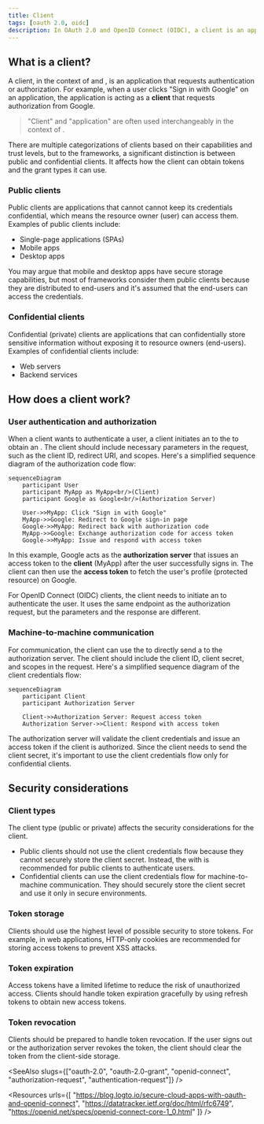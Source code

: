 ```yaml
---
title: Client
tags: [oauth 2.0, oidc]
description: In OAuth 2.0 and OpenID Connect (OIDC), a client is an application that requests authentication or authorization on behalf of a user or itself. Clients can be public or confidential (private), and they use different grant types to obtain tokens.
---
```


## What is a client?

A client, in the context of <Ref slug="oauth-2.0" /> and <Ref slug="openid-connect" />, is an application that requests authentication or authorization. For example, when a user clicks "Sign in with Google" on an application, the application is acting as a **client** that requests authorization from Google.

> "Client" and "application" are often used interchangeably in the context of <Ref slug="iam" />.

There are multiple categorizations of clients based on their capabilities and trust levels, but to the frameworks, a significant distinction is between public and confidential clients. It affects how the client can obtain tokens and the grant types it can use.

### Public clients

Public clients are applications that cannot cannot keep its credentials confidential, which means the resource owner (user) can access them. Examples of public clients include:

- Single-page applications (SPAs)
- Mobile apps
- Desktop apps

You may argue that mobile and desktop apps have secure storage capabilities, but most of frameworks consider them public clients because they are distributed to end-users and it's assumed that the end-users can access the credentials.

### Confidential clients

Confidential (private) clients are applications that can confidentially store sensitive information without exposing it to resource owners (end-users). Examples of confidential clients include:

- Web servers
- Backend services

## How does a client work?

### User authentication and authorization

When a client wants to authenticate a user, a client initiates an <Ref slug="authorization-request" /> to the <Ref slug="authorization-server" /> to obtain an <Ref slug="access-token" />. The client should include necessary parameters in the request, such as the client ID, redirect URI, and scopes. Here's a simplified sequence diagram of the authorization code flow:

```mermaid
sequenceDiagram
    participant User
    participant MyApp as MyApp<br/>(Client)
    participant Google as Google<br/>(Authorization Server)

    User->>MyApp: Click "Sign in with Google"
    MyApp->>Google: Redirect to Google sign-in page
    Google->>MyApp: Redirect back with authorization code
    MyApp->>Google: Exchange authorization code for access token
    Google->>MyApp: Issue and respond with access token
```

In this example, Google acts as the **authorization server** that issues an access token to the **client** (MyApp) after the user successfully signs in. The client can then use the **access token** to fetch the user's profile (protected resource) on Google.

For OpenID Connect (OIDC) clients, the client needs to initiate an <Ref slug="authentication-request" /> to authenticate the user. It uses the same endpoint as the authorization request, but the parameters and the response are different.

### Machine-to-machine communication

For <Ref slug="machine-to-machine" /> communication, the client can use the <Ref slug="client-credentials-flow" /> to directly send a <Ref slug="token-request" /> to the authorization server. The client should include the client ID, client secret, and scopes in the request. Here's a simplified sequence diagram of the client credentials flow:

```mermaid
sequenceDiagram
    participant Client
    participant Authorization Server

    Client->>Authorization Server: Request access token
    Authorization Server->>Client: Respond with access token
```

The authorization server will validate the client credentials and issue an access token if the client is authorized. Since the client needs to send the client secret, it's important to use the client credentials flow only for confidential clients.

## Security considerations

### Client types

The client type (public or private) affects the security considerations for the client.

- Public clients should not use the client credentials flow because they cannot securely store the client secret. Instead, the <Ref slug="authorization-code-flow" /> with <Ref slug="pkce" /> is recommended for public clients to authenticate users.
- Confidential clients can use the client credentials flow for machine-to-machine communication. They should securely store the client secret and use it only in secure environments.

### Token storage

Clients should use the highest level of possible security to store tokens. For example, in web applications, HTTP-only cookies are recommended for storing access tokens to prevent XSS attacks.

### Token expiration

Access tokens have a limited lifetime to reduce the risk of unauthorized access. Clients should handle token expiration gracefully by using <Ref slug="refresh-token">refresh tokens</Ref> to obtain new access tokens.

### Token revocation

Clients should be prepared to handle token revocation. If the user signs out or the authorization server revokes the token, the client should clear the token from the client-side storage.

<SeeAlso slugs={["oauth-2.0", "oauth-2.0-grant", "openid-connect", "authorization-request", "authentication-request"]} />

<Resources
  urls={[
    "https://blog.logto.io/secure-cloud-apps-with-oauth-and-openid-connect",
    "https://datatracker.ietf.org/doc/html/rfc6749",
    "https://openid.net/specs/openid-connect-core-1_0.html"
  ]}
/>
